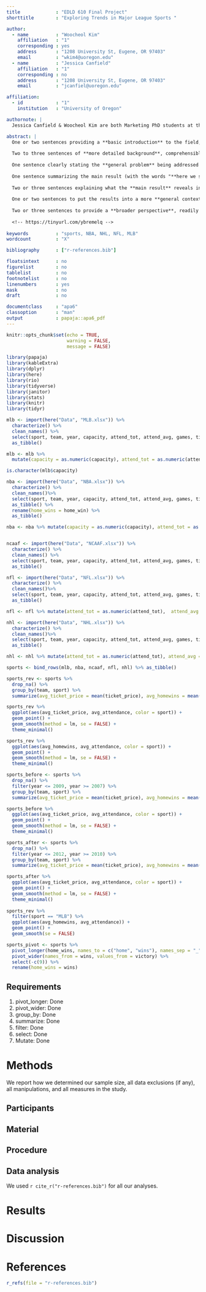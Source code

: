 ```yaml
---
title             : "EDLD 610 Final Project"
shorttitle        : "Exploring Trends in Major League Sports "

author: 
  - name          : "Woocheol Kim"
    affiliation   : "1"
    corresponding : yes   
    address       : "1208 University St, Eugene, OR 97403"
    email         : "wkim4@uoregon.edu"
  - name          : "Jessica Canfield"
    affiliation   : "1"
    corresponding : no   
    address       : "1208 University St, Eugene, OR 97403"
    email         : "jcanfiel@uoregon.edu"

affiliation:
  - id            : "1"
    institution   : "University of Oregon"

authornote: |
  Jessica Canfield & Woocheol Kim are both Marketing PhD students at the University of Oregon.

abstract: |
  One or two sentences providing a **basic introduction** to the field,  comprehensible to a scientist in any discipline.
  
  Two to three sentences of **more detailed background**, comprehensible  to scientists in related disciplines.
  
  One sentence clearly stating the **general problem** being addressed by  this particular study.
  
  One sentence summarizing the main result (with the words "**here we show**" or their equivalent).
  
  Two or three sentences explaining what the **main result** reveals in direct comparison to what was thought to be the case previously, or how the  main result adds to previous knowledge.
  
  One or two sentences to put the results into a more **general context**.
  
  Two or three sentences to provide a **broader perspective**, readily comprehensible to a scientist in any discipline.
  
  <!-- https://tinyurl.com/ybremelq -->
  
keywords          : "sports, NBA, NHL, NFL, MLB"
wordcount         : "X"

bibliography      : ["r-references.bib"]

floatsintext      : no
figurelist        : no
tablelist         : no
footnotelist      : no
linenumbers       : yes
mask              : no
draft             : no

documentclass     : "apa6"
classoption       : "man"
output            : papaja::apa6_pdf
---
```


```r
knitr::opts_chunk$set(echo = TRUE, 
                      warning = FALSE,
                      message = FALSE)

library(papaja)
library(kableExtra)
library(dplyr)
library(here)
library(rio)
library(tidyverse)
library(janitor)
library(stats)
library(knitr)
library(tidyr)

```

```r
mlb <- import(here("Data", "MLB.xlsx")) %>%
  characterize() %>%  
  clean_names() %>% 
  select(sport, team, year, capacity, attend_tot, attend_avg, games, ticket_price, home_wins) %>% 
  as_tibble()

mlb <- mlb %>% 
  mutate(capacity = as.numeric(capacity), attend_tot = as.numeric(attend_tot),  attend_avg = as.numeric(attend_avg),games = as.numeric(games), ticket_price = as.numeric(ticket_price), home_wins = as.numeric(home_wins))

is.character(mlb$capacity)
```

```r
nba <- import(here("Data", "NBA.xlsx")) %>%
  characterize() %>%  
  clean_names()%>% 
  select(sport, team, year, capacity, attend_tot, attend_avg, games, ticket_price, home_win)%>% 
  as_tibble() %>% 
  rename(home_wins = home_win) %>% 
  as_tibble()

nba <- nba %>% mutate(capacity = as.numeric(capacity), attend_tot = as.numeric(attend_tot), attend_avg = as.numeric(attend_avg), games = as.numeric(games), ticket_price = as.numeric(ticket_price), home_wins = as.numeric(home_wins))


ncaaf <- import(here("Data", "NCAAF.xlsx")) %>%
  characterize() %>%  
  clean_names() %>% 
  select(sport, team, year, capacity, attend_tot, attend_avg, games, ticket_price, home_wins) %>% 
  as_tibble()

nfl <- import(here("Data", "NFL.xlsx")) %>%
  characterize() %>%  
  clean_names()%>% 
  select(sport, team, year, capacity, attend_tot, attend_avg, games, ticket_price, home_wins) %>% 
  as_tibble()

nfl <- nfl %>% mutate(attend_tot = as.numeric(attend_tot),  attend_avg = as.numeric(attend_avg),games = as.numeric(games), ticket_price = as.numeric(ticket_price), home_wins = as.numeric(home_wins))

nhl <- import(here("Data", "NHL.xlsx")) %>%
  characterize() %>%  
  clean_names()%>% 
  select(sport, team, year, capacity, attend_tot, attend_avg, games, ticket_price, home_wins) %>% 
  as_tibble() 

nhl <- nhl %>% mutate(attend_tot = as.numeric(attend_tot), attend_avg = as.numeric(attend_avg), games = as.numeric(games), ticket_price = as.numeric(ticket_price), home_wins = as.numeric(home_wins))

sports <- bind_rows(mlb, nba, ncaaf, nfl, nhl) %>% as_tibble()

```


```r
sports_rev <- sports %>%
  drop_na() %>%
  group_by(team, sport) %>%
  summarize(avg_ticket_price = mean(ticket_price), avg_homewins = mean(home_wins), avg_attendance = mean(attend_avg)) 

sports_rev %>%
  ggplot(aes(avg_ticket_price, avg_attendance, color = sport)) +
  geom_point() +
  geom_smooth(method = lm, se = FALSE) + 
  theme_minimal()

sports_rev %>%
  ggplot(aes(avg_homewins, avg_attendance, color = sport)) +
  geom_point() +
  geom_smooth(method = lm, se = FALSE) + 
  theme_minimal()

sports_before <- sports %>%
  drop_na() %>%
  filter(year <= 2009, year >= 2007) %>%
  group_by(team, sport) %>%
  summarize(avg_ticket_price = mean(ticket_price), avg_homewins = mean(home_wins), avg_attendance = mean(attend_avg)) 

sports_before %>%
  ggplot(aes(avg_ticket_price, avg_attendance, color = sport)) +
  geom_point() +
  geom_smooth(method = lm, se = FALSE) + 
  theme_minimal()

sports_after <- sports %>%
  drop_na() %>%
  filter(year <= 2012, year >= 2010) %>%
  group_by(team, sport) %>%
  summarize(avg_ticket_price = mean(ticket_price), avg_homewins = mean(home_wins), avg_attendance = mean(attend_avg)) 

sports_after %>%
  ggplot(aes(avg_ticket_price, avg_attendance, color = sport)) +
  geom_point() +
  geom_smooth(method = lm, se = FALSE) + 
  theme_minimal()
  
sports_rev %>%
  filter(sport == "MLB") %>%
  ggplot(aes(avg_homewins, avg_attendance)) +
  geom_point() +
  geom_smooth(se = FALSE) 
```

```r
sports_pivot <- sports %>%
  pivot_longer(home_wins, names_to = c("home", "wins"), names_sep = "_", values_to = "victory") %>%
  pivot_wider(names_from = wins, values_from = victory) %>%
  select(-c(9)) %>%
  rename(home_wins = wins)

```


## Requirements 
1. pivot_longer: Done
2. pivot_wider: Done 
3. group_by: Done
4. summarize: Done
5. filter: Done
6. select: Done
7. Mutate: Done 

# Methods
We report how we determined our sample size, all data exclusions (if any), all manipulations, and all measures in the study. <!-- 21-word solution (Simmons, Nelson & Simonsohn, 2012; retrieved from http://ssrn.com/abstract=2160588) -->

## Participants

## Material

## Procedure

## Data analysis
We used `r cite_r("r-references.bib")` for all our analyses.


# Results

# Discussion


\newpage

# References
```r
r_refs(file = "r-references.bib")
```

\begingroup
\setlength{\parindent}{-0.5in}
\setlength{\leftskip}{0.5in}

<div id = "refs"></div>
\endgroup
